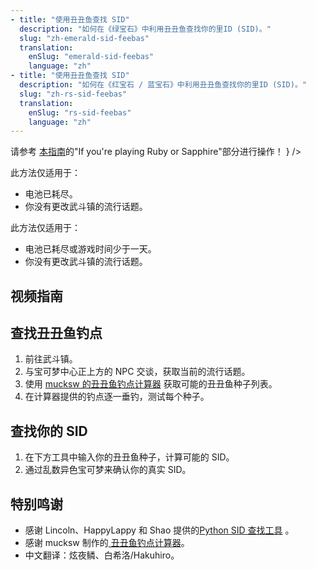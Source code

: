 ```yaml
---
- title: "使用丑丑鱼查找 SID"
  description: "如何在《绿宝石》中利用丑丑鱼查找你的里ID (SID)。"
  slug: "zh-emerald-sid-feebas"
  translation:
    enSlug: "emerald-sid-feebas"
    language: "zh"
- title: "使用丑丑鱼查找 SID"
  description: "如何在《红宝石 / 蓝宝石》中利用丑丑鱼查找你的里ID (SID)。"
  slug: "zh-rs-sid-feebas"
  translation:
    enSlug: "rs-sid-feebas"
    language: "zh"
---
```


<ShowIf slug="/zh-rs-sid-feebas">
  <Alert
    showIcon
    type="warning"
    message="红宝石和蓝宝石有一个更简单的方法！"
    description={
      <>
        请参考
        <a href="/gen3-sid">本指南</a>的"If you're playing Ruby or Sapphire"部分进行操作！
      </>
    }
  />

此方法仅适用于：

- 电池已耗尽。
- 你没有更改武斗镇的流行话题。

</ShowIf>

<ShowIf slug="/zh-emerald-sid-feebas">

此方法仅适用于：

- 电池已耗尽或游戏时间少于一天。
- 你没有更改武斗镇的流行话题。

</ShowIf>

## 视频指南

<YouTubeVideo src="https://www.youtube.com/embed/nOCbSmMRXLA" />

## 查找丑丑鱼钓点

1. 前往武斗镇。
2. 与宝可梦中心正上方的 NPC 交谈，获取当前的流行话题。
3. 使用 [mucksw 的丑丑鱼钓点计算器](https://mucksw.github.io/Feebas-Tile-Calculator/) 获取可能的丑丑鱼种子列表。
4. 在计算器提供的钓点逐一垂钓，测试每个种子。

## 查找你的 SID

1. 在下方工具中输入你的丑丑鱼种子，计算可能的 SID。
2. 通过乱数异色宝可梦来确认你的真实 SID。

<ShowIf slug="/zh-rs-sid-feebas">
  <Gen3Sid game="rs" />
</ShowIf>

<ShowIf slug="/zh-emerald-sid-feebas">
  <Gen3Sid game="emerald" />
</ShowIf>

## 特别鸣谢

- 感谢 Lincoln、HappyLappy 和 Shao 提供的[Python SID 查找工具](https://github.com/HappyLappy1/Lappy-Python-Scripts/tree/main/RSE_Trendy_Saying_2_SID) 。
- 感谢 mucksw 制作的[ 丑丑鱼钓点计算器](https://mucksw.github.io/Feebas-Tile-Calculator)。
- 中文翻译：炫夜鳞、白希洛/Hakuhiro。
